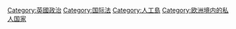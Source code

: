 {{catmore}}
{{Commonscat|Sealand}}

[[Category:英國政治|Category:英國政治]]
[[Category:国际法|Category:国际法]]
[[Category:人工島|Category:人工島]]
[[Category:欧洲境内的私人国家|Category:欧洲境内的私人国家]]